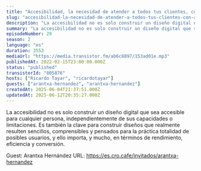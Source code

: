 ```yaml
---
title: "Accesibilidad, la necesidad de atender a todos tus clientes, con Arantxa Hernández"
slug: "accesibilidad-la-necesidad-de-atender-a-todos-tus-clientes-con-arantxa-hernandez-57327e6a-6155-404d-ba05-039294843b90"
description: "La accesibilidad no es solo construir un diseño digital que sea accesible para cualquier persona, independientemente de sus capacidades o limitaciones. Es también la clave para construir diseños que realmente resulten sencillos, comprensibles y pensados para la práctica totalidad de posibles usuarios, y ello importa, y mucho, en términos de rendimiento, eficiencia y conversión.\n\n\n\n<!-- GUESTS START -->\nGuest: Arantxa Hernández\nURL: https://es.cro.cafe/invitados/arantxa-hernandez\n<!-- GUESTS END -->"
summary: "La accesibilidad no es solo construir un diseño digital que sea accesible para cualquier persona, independientemente de sus capacidades o limitaciones. Es también la clave para construir diseños que realmente resulten sencillos, comprensibles y pensados para la práctica totalidad de posibles usuarios, y ello importa, y mucho, en términos de rendimiento, eficiencia y conversión."
episodeNumber: 29
season: 2
language: "es"
duration: 3553
mediaUrl: "https://media.transistor.fm/ab6c8897/153ad01e.mp3"
publishedAt: 2022-02-15T23:00:00.000Z
status: "published"
transistorId: "805876"
hosts: ["Ricardo Tayar", "ricardotayar"]
guests: ["arantxa-hernandez", "arantxa-hernandez"]
createdAt: 2025-06-04T21:37:51.000Z
updatedAt: 2025-06-12T20:35:27.000Z
---
```


La accesibilidad no es solo construir un diseño digital que sea accesible para cualquier persona, independientemente de sus capacidades o limitaciones. Es también la clave para construir diseños que realmente resulten sencillos, comprensibles y pensados para la práctica totalidad de posibles usuarios, y ello importa, y mucho, en términos de rendimiento, eficiencia y conversión.



<!-- GUESTS START -->
Guest: Arantxa Hernández
URL: https://es.cro.cafe/invitados/arantxa-hernandez
<!-- GUESTS END -->
